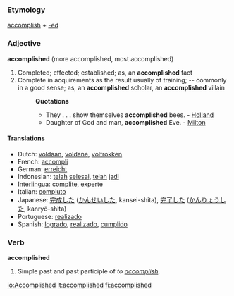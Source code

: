 ===Etymology===
[[accomplish]] + [[-ed]]

===Adjective===
'''accomplished''' (more accomplished, most accomplished)

#Completed; effected; established; as, an '''accomplished''' fact
#Complete in acquirements as the result usually of training; -- commonly in a good sense; as, an '''accomplished''' scholar, an '''accomplished''' villain
#:'''Quotations'''
#:*They . . . show themselves '''accomplished''' bees. - [[Holland]]
#:*Daughter of God and man, '''accomplished''' Eve. - [[Milton]]

====Translations====
*Dutch: [[voldaan]], [[voldane]], [[voltrokken]]
*French: [[accompli]]
*German: [[erreicht]]
*Indonesian: [[telah]] [[selesai]], [[telah]] [[jadi]]
*[[Interlingua]]: [[complite]], [[experte]]
*Italian: [[compiuto]]
*Japanese: [[完成]]した ([[かんせい]]した, kansei-shita), [[完了]]した ([[かんりょう]]した, kanryō-shita)
*Portuguese: [[realizado]]
*Spanish: [[logrado]], [[realizado]], [[cumplido]]

===Verb===
'''accomplished'''
# Simple past and past participle of ''to [[accomplish]]''.

[[io:Accomplished]]
[[it:accomplished]]
[[fi:accomplished]]